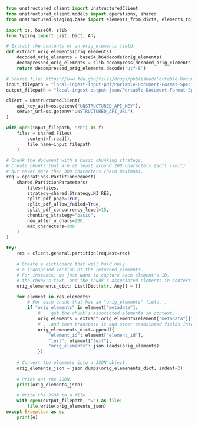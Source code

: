 ```python
from unstructured_client import UnstructuredClient
from unstructured_client.models import operations, shared
from unstructured.staging.base import elements_from_dicts, elements_to_json

import os, base64, zlib
from typing import List, Dict, Any

# Extract the contents of an orig_elements field.
def extract_orig_elements(orig_elements):
    decoded_orig_elements = base64.b64decode(orig_elements)
    decompressed_orig_elements = zlib.decompress(decoded_orig_elements)
    return decompressed_orig_elements.decode('utf-8')

# Source file: https://www.fda.gov/files/drugs/published/Portable-Document-Format-Specifications.pdf
input_filepath = "local-ingest-input-pdf/Portable-Document-Format-Specifications.pdf"
output_filepath = "local-ingest-output-json/Portable-Document-Format-Specifications.json"

client = UnstructuredClient(
    api_key_auth=os.getenv("UNSTRUCTURED_API_KEY"),
    server_url=os.getenv("UNSTRUCTURED_API_URL"),
)

with open(input_filepath, "rb") as f:
    files = shared.Files(
        content=f.read(),
        file_name=input_filepath
    )

# Chunk the document with a basic chunking strategy.
# Create chunks that are at least around 200 characters (soft limit)
# but never more than 300 characters (hard maximum).
req = operations.PartitionRequest(
    shared.PartitionParameters(
        files=files,
        strategy=shared.Strategy.HI_RES,
        split_pdf_page=True,
        split_pdf_allow_failed=True,
        split_pdf_concurrency_level=15,
        chunking_strategy="basic",
        new_after_n_chars=200,
        max_characters=300
    )
)

try:
    res = client.general.partition(request=req)

    # Create a dictionary that will hold only
    # a transposed version of the returned elements. 
    # For instance, we just want to capture each element's ID,
    # the chunk's text, and the chunk's associated elements in context.
    orig_elemenents_dict: List[Dict[str, Any]] = []

    for element in res.elements:
        # For each chunk that has an "orig_elements" field...
        if "orig_elements" in element["metadata"]:
            # ...get the chunk's associated elements in context...
            orig_elements = extract_orig_elements(element["metadata"]["orig_elements"])
            # ...and then transpose it and other associated fields into a separate dictionary.
            orig_elemenents_dict.append({
                "element_id": element["element_id"],
                "text": element["text"],
                "orig_elements": json.loads(orig_elements)
            })
    
    # Convert the elements into a JSON object.
    orig_elements_json = json.dumps(orig_elemenents_dict, indent=2)
    
    # Print out the JSON.
    print(orig_elements_json)

    # Write the JSON to a file.
    with open(output_filepath, "w") as file:
        file.write(orig_elements_json)
except Exception as e:
    print(e)
```